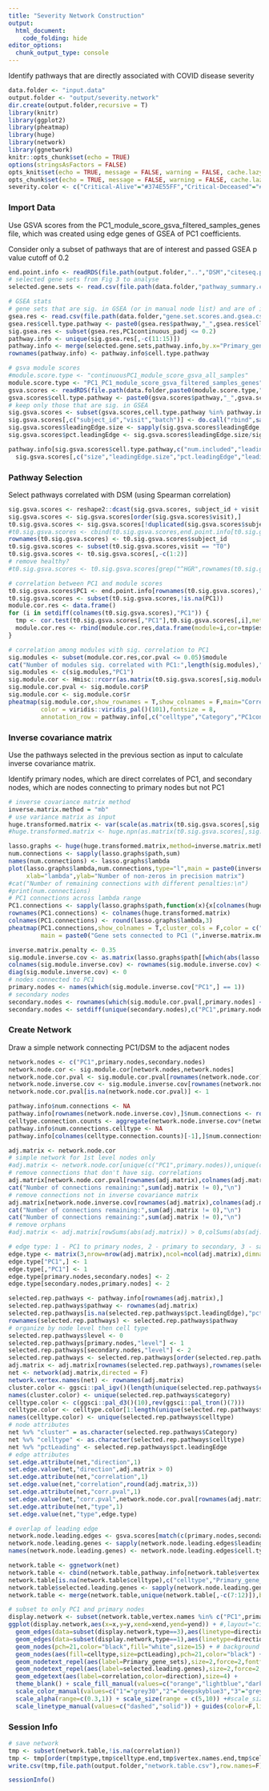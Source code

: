 ---
title: "Severity Network Construction"
output: 
  html_document:
    code_folding: hide
editor_options: 
  chunk_output_type: console
---

Identify pathways that are directly associated with COVID disease severity
```{r setup, include=FALSE}
data.folder <- "input.data"
output.folder <- "output/severity.network"
dir.create(output.folder,recursive = T)
library(knitr)
library(ggplot2)
library(pheatmap)
library(huge)
library(network)
library(ggnetwork)
knitr::opts_chunk$set(echo = TRUE)
options(stringsAsFactors = FALSE)
opts_knit$set(echo = TRUE, message = FALSE, warning = FALSE, cache.lazy = FALSE)
opts_chunk$set(echo = TRUE, message = FALSE, warning = FALSE, cache.lazy = FALSE)
severity.color <- c("Critical-Alive"="#374E55FF","Critical-Deceased"="#DF8F44FF","Moderate-Alive"="#00A1D5FF" ,"Severe-Alive"="#B24745FF")
```

### Import Data
Use GSVA scores from the PC1_module_score_gsva_filtered_samples_genes file, which was created using edge genes of GSEA of PC1 coefficients.

Consider only a subset of pathways that are of interest and passed GSEA p value cutoff of 0.2
```{r import.data}
end.point.info <- readRDS(file.path(output.folder,"..","DSM","citeseq.patient.end.points.RDS"))
# selected gene sets from Fig 3 to analyse
selected.gene.sets <- read.csv(file.path(data.folder,"pathway_summary.csv"))

# GSEA stats
# gene sets that are sig. in GSEA (or in manual node list) and are of interest
gsea.res <- read.csv(file.path(data.folder,"gene.set.scores.and.gsea.csv"))
gsea.res$cell.type.pathway <- paste0(gsea.res$pathway,"_",gsea.res$celltype)
sig.gsea.res <- subset(gsea.res,PC1continuous_padj <= 0.2)
pathway.info <- unique(sig.gsea.res[,-c(11:15)])
pathway.info <- merge(selected.gene.sets,pathway.info,by.x="Primary_gene_sets",by.y="pathway")
rownames(pathway.info) <- pathway.info$cell.type.pathway

# gsva module scores
#module.score.type <- "continuousPC1_module_score_gsva_all_samples"
module.score.type <- "PC1_PC1_module_score_gsva_filtered_samples_genes"
gsva.scores <- readRDS(file.path(data.folder,paste0(module.score.type,".rds")))
gsva.scores$cell.type.pathway <- paste0(gsva.scores$pathway,"_",gsva.scores$celltype)
# keep only those that are sig. in GSEA
sig.gsva.scores <- subset(gsva.scores,cell.type.pathway %in% pathway.info$cell.type.pathway)
sig.gsva.scores[,c("subject_id","visit","batch")] <- do.call("rbind",sapply(as.character(sig.gsva.scores$sample),strsplit,"_"))
sig.gsva.scores$leadingEdge.size <- sapply(sig.gsva.scores$leadingEdge,function(x){length(unlist(strsplit(x," ")))}) 
sig.gsva.scores$pct.leadingEdge <- sig.gsva.scores$leadingEdge.size/sig.gsva.scores$size

pathway.info[sig.gsva.scores$cell.type.pathway,c("num.included","leadingEdge.size","pct.leadingEdge","leadingEdge")] <- 
  sig.gsva.scores[,c("size","leadingEdge.size","pct.leadingEdge","leadingEdge")]
```
  
### Pathway Selection
Select pathways correlated with DSM (using Spearman correlation)
```{r network,out.width="800px",fig.height=8}
sig.gsva.scores <- reshape2::dcast(sig.gsva.scores, subject_id + visit ~ pathway + celltype,value.var = "module.score",fun.aggregate = mean)
sig.gsva.scores <- sig.gsva.scores[order(sig.gsva.scores$visit),]
t0.sig.gsva.scores <- sig.gsva.scores[!duplicated(sig.gsva.scores$subject_id),]
#t0.sig.gsva.scores <- cbind(t0.sig.gsva.scores,end.point.info[t0.sig.gsva.scores$Donor,grep("corrected",colnames(end.point.info))])
rownames(t0.sig.gsva.scores) <- t0.sig.gsva.scores$subject_id
t0.sig.gsva.scores <- subset(t0.sig.gsva.scores,visit == "T0")
t0.sig.gsva.scores <- t0.sig.gsva.scores[,-c(1:2)]
# remove healthy?
#t0.sig.gsva.scores <- t0.sig.gsva.scores[grep("^HGR",rownames(t0.sig.gsva.scores)),]

# correlation between PC1 and module scores
t0.sig.gsva.scores$PC1 <- end.point.info[rownames(t0.sig.gsva.scores),"PC1"]
t0.sig.gsva.scores <- subset(t0.sig.gsva.scores,!is.na(PC1))
module.cor.res <- data.frame()
for (i in setdiff(colnames(t0.sig.gsva.scores),"PC1")) {
  tmp <- cor.test(t0.sig.gsva.scores[,"PC1"],t0.sig.gsva.scores[,i],method = "spearman")
  module.cor.res <- rbind(module.cor.res,data.frame(module=i,cor=tmp$estimate,cor.pval=tmp$p.value))
}

# correlation among modules with sig. correlation to PC1
sig.modules <- subset(module.cor.res,cor.pval <= 0.05)$module
cat("Number of modules sig. correlated with PC1:",length(sig.modules),"\n")
sig.modules <- c(sig.modules,"PC1")
sig.module.cor <- Hmisc::rcorr(as.matrix(t0.sig.gsva.scores[,sig.modules]),type = "spearman")
sig.module.cor.pval <- sig.module.cor$P
sig.module.cor <- sig.module.cor$r
pheatmap(sig.module.cor,show_rownames = T,show_colnames = F,main="Correlation of PC1-associated gene sets (excluding healthy)",
         color = viridis::viridis_pal()(101),fontsize = 8,
         annotation_row = pathway.info[,c("celltype","Category","PC1continuous_NES","PC1discrete_NES")])
```

### Inverse covariance matrix
Use the pathways selected in the previous section as input to calculate inverse covariance matrix.

Identify primary nodes, which are direct correlates of PC1, and secondary nodes, which are nodes connecting to primary nodes but not PC1
```{r icm}
# inverse covariance matrix method
inverse.matrix.method = "mb"
# use variance matrix as input
huge.transformed.matrix <- var(scale(as.matrix(t0.sig.gsva.scores[,sig.modules])),use = "pairwise.complete.obs")
#huge.transformed.matrix <- huge.npn(as.matrix(t0.sig.gsva.scores[,sig.modules])) 

lasso.graphs <- huge(huge.transformed.matrix,method=inverse.matrix.method,lambda = seq(1,0,-0.01))
num.connections <- sapply(lasso.graphs$path,sum)
names(num.connections) <- lasso.graphs$lambda
plot(lasso.graphs$lambda,num.connections,type="l",main = paste0(inverse.matrix.method," (without transformation)"),
     xlab="lambda",ylab="Number of non-zeros in precision matrix")
#cat("Number of remaining connections with different penalties:\n")
#print(num.connections)
# PC1 connections across lambda range
PC1.connections <- sapply(lasso.graphs$path,function(x){x[colnames(huge.transformed.matrix) == "PC1",]})
rownames(PC1.connections) <- colnames(huge.transformed.matrix)
colnames(PC1.connections) <- round(lasso.graphs$lambda,3)
pheatmap(PC1.connections,show_colnames = T,cluster_cols = F,color = c("white","darkred"),cellwidth = 4,
         main = paste0("Gene sets connected to PC1 (",inverse.matrix.method," without transformation)"),fontsize = 5)

inverse.matrix.penalty <- 0.35
sig.module.inverse.cov <- as.matrix(lasso.graphs$path[[which(abs(lasso.graphs$lambda - inverse.matrix.penalty) < 1e-6)]]) # some slight numerical instability
colnames(sig.module.inverse.cov) <- rownames(sig.module.inverse.cov) <- colnames(huge.transformed.matrix)
diag(sig.module.inverse.cov) <- 0
# nodes connected to PC1
primary.nodes <- names(which(sig.module.inverse.cov["PC1",] == 1))
# secondary nodes
secondary.nodes <- rownames(which(sig.module.cor.pval[,primary.nodes] <= 0.05 & sig.module.inverse.cov[,primary.nodes] == 1,arr.ind = T))
secondary.nodes <- setdiff(unique(secondary.nodes),c("PC1",primary.nodes))
```

### Create Network
Draw a simple network connecting PC1/DSM to the adjacent nodes 
```{r visualize.network,out.width="800px",fig.height=8}
network.nodes <- c("PC1",primary.nodes,secondary.nodes)
network.node.cor <- sig.module.cor[network.nodes,network.nodes]
network.node.cor.pval <- sig.module.cor.pval[rownames(network.node.cor),colnames(network.node.cor)]
network.node.inverse.cov <- sig.module.inverse.cov[rownames(network.node.cor),colnames(network.node.cor)]
network.node.cor.pval[is.na(network.node.cor.pval)] <- 1

pathway.info$num.connections <- NA
pathway.info[rownames(network.node.inverse.cov),]$num.connections <- rowSums(network.node.inverse.cov*(network.node.cor.pval <= 0.05),na.rm = T)
celltype.connection.counts <- aggregate(network.node.inverse.cov*(network.node.cor.pval <= 0.05),list(pathway.info[rownames(network.node.inverse.cov),"celltype"]),sum)
pathway.info$num.connections.celltype <- NA
pathway.info[colnames(celltype.connection.counts)[-1],]$num.connections.celltype <- colSums(celltype.connection.counts[,-1] > 0)

adj.matrix <- network.node.cor
# simple network for 1st level nodes only
#adj.matrix <- network.node.cor[unique(c("PC1",primary.nodes)),unique(c("PC1",primary.nodes))]
# remove connections that don't have sig. correlations
adj.matrix[network.node.cor.pval[rownames(adj.matrix),colnames(adj.matrix)] > 0.05] <- 0
cat("Number of connections remaining:",sum(adj.matrix != 0),"\n")
# remove connections not in inverse covariance matrix
adj.matrix[network.node.inverse.cov[rownames(adj.matrix),colnames(adj.matrix)] == 0] <- 0
cat("Number of connections remaining:",sum(adj.matrix != 0),"\n")
cat("Number of connections remaining:",sum(adj.matrix != 0),"\n")
# remove orphans
#adj.matrix <- adj.matrix[rowSums(abs(adj.matrix)) > 0,colSums(abs(adj.matrix)) > 0]

# edge type: 1 - PC1 to primary nodes, 2 - primary to secondary, 3 - same level connections
edge.type <- matrix(3,nrow=nrow(adj.matrix),ncol=ncol(adj.matrix),dimnames = dimnames(adj.matrix))
edge.type["PC1",] <- 1
edge.type[,"PC1"] <- 1
edge.type[primary.nodes,secondary.nodes] <- 2
edge.type[secondary.nodes,primary.nodes] <- 2

selected.rep.pathways <- pathway.info[rownames(adj.matrix),]
selected.rep.pathways$pathway <- rownames(adj.matrix)
selected.rep.pathways[is.na(selected.rep.pathways$pct.leadingEdge),"pct.leadingEdge"] <- max(selected.rep.pathways$pct.leadingEdge,na.rm = T)
rownames(selected.rep.pathways) <- selected.rep.pathways$pathway
# organize by node level then cell type
selected.rep.pathways$level <- 0
selected.rep.pathways[primary.nodes,"level"] <- 1
selected.rep.pathways[secondary.nodes,"level"] <- 2
selected.rep.pathways <- selected.rep.pathways[order(selected.rep.pathways$level,selected.rep.pathways$celltype),]
adj.matrix <- adj.matrix[rownames(selected.rep.pathways),rownames(selected.rep.pathways)]
net <- network(adj.matrix,directed = F)
network.vertex.names(net) <- rownames(adj.matrix)
cluster.color <- ggsci::pal_igv()(length(unique(selected.rep.pathways$category)))
names(cluster.color) <- unique(selected.rep.pathways$category) 
celltype.color <- c(ggsci::pal_d3()(10),rev(ggsci::pal_tron()(7)))
celltype.color <- celltype.color[1:length(unique(selected.rep.pathways$celltype))]
names(celltype.color) <- unique(selected.rep.pathways$celltype)  
# node attributes
net %v% "cluster" = as.character(selected.rep.pathways$Category)
net %v% "celltype" <- as.character(selected.rep.pathways$celltype)
net %v% "pctLeading" <- selected.rep.pathways$pct.leadingEdge
# edge attributes
set.edge.attribute(net,"direction",1)
set.edge.value(net,"direction",adj.matrix > 0)
set.edge.attribute(net,"correlation",1)
set.edge.value(net,"correlation",round(adj.matrix,3))
set.edge.attribute(net,"corr.pval",1)
set.edge.value(net,"corr.pval",network.node.cor.pval[rownames(adj.matrix),colnames(adj.matrix)])
set.edge.attribute(net,"type",1)
set.edge.value(net,"type",edge.type)

# overlap of leading edge
network.node.leading.edges <- gsva.scores[match(c(primary.nodes,secondary.nodes),gsva.scores$cell.type.pathway),c("leadingEdge","size","cell.type.pathway")]
network.node.leading.genes <- sapply(network.node.leading.edges$leadingEdge,strsplit," ")
names(network.node.leading.genes) <- network.node.leading.edges$cell.type.pathway

network.table <- ggnetwork(net)
network.table <- cbind(network.table,pathway.info[network.table$vertex.names,c("Primary_gene_sets","num.connections","num.connections.celltype")])
network.table[is.na(network.table$celltype),c("celltype","Primary_gene_sets")] <- "PC1"
network.table$selected.leading.genes <- sapply(network.node.leading.genes[network.table$vertex.names],function(x){paste0(x[1:5],collapse="\n")})
network.table <- merge(network.table,unique(network.table[,-c(7:12)]),by.x=c("xend","yend"),by.y=c("x","y"),all.x=T,suffixes=c("",".end"))

# subset to only PC1 and primary nodes
display.network <- subset(network.table,vertex.names %in% c("PC1",primary.nodes) & vertex.names.end %in% c("PC1",primary.nodes))
ggplot(display.network,aes(x=x,y=y,xend=xend,yend=yend)) + #,layout="circle") + 
  geom_edges(data=subset(display.network,type==3),aes(linetype=direction,size=-log10(corr.pval)/100,color=as.factor(type)),curvature = 0.2,alpha=.75) + 
  geom_edges(data=subset(display.network,type==1),aes(linetype=direction,size=-log10(corr.pval)/100,color=as.factor(type)),curvature = 0.1,alpha=.75) + 
  geom_nodes(pch=21,color="black",fill="white",size=15) + # background
  geom_nodes(aes(fill=celltype,size=pctLeading),pch=21,color="black") + #,size=10) + 
  geom_nodetext_repel(aes(label=Primary_gene_sets),size=2,force=2,fontface="bold",segment.size = 0,nudge_y = -0.07) + 
  geom_nodetext_repel(aes(label=selected.leading.genes),size=2,force=2,nudge_y = 0.1,nudge_x = 0.1) +
  geom_edgetext(aes(label=correlation,color=direction),size=4) + 
  theme_blank() + scale_fill_manual(values=c("orange","lightblue","darkgreen")) + 
  scale_color_manual(values=c("1"="grey30","2"="deepskyblue3","3"="grey90","TRUE"="tomato","FALSE"="deepskyblue2")) + 
  scale_alpha(range=c(0.3,1)) + scale_size(range = c(5,10)) +#scale_size(range = c(2,6)) +
  scale_linetype_manual(values=c("dashed","solid")) + guides(color=F,linetype=F) + theme(plot.margin = unit(c(1,1,1,1),"inch"))

```

### Session Info
```{r save}
# save network
tmp <- subset(network.table,!is.na(correlation))
tmp <- tmp[order(tmp$type,tmp$celltype.end,tmp$vertex.names.end,tmp$celltype),]
write.csv(tmp,file.path(output.folder,"network.table.csv"),row.names=F)

sessionInfo()
```